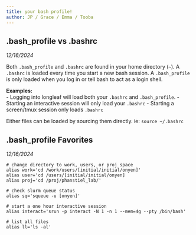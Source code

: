 ```yaml
---
title: your bash profile!
author: JP / Grace / Emma / Tooba
---
```


## .bash_profile vs .bashrc
*12/16/2024*

Both `.bash_profile` and `.bashrc` are found in your home directory (`~`). A `.bashrc` is loaded every time you start a new bash session. A `.bash_profile` is only loaded when you log in or tell bash to act as a login shell.

**Examples: **  
- Logging into longleaf will load both your `.bashrc` and `.bash_profile`.
- Starting an interactive session will only load your `.bashrc`
- Starting a screen/tmux session only loads `.bashrc`

Either files can be loaded by sourcing them directly. ie: `source ~/.bashrc`

## .bash_profile Favorites
*12/16/2024*

```
# change directory to work, users, or proj space
alias work='cd /work/users/[initial/initial/onyen]'
alias user='cd /users/[initial/initial/onyen]
alias proj='cd /proj/phanstiel_lab/'

# check slurm queue status
alias sq='squeue -u [onyen]'

# start a one hour interactive session
alias interact='srun -p interact -N 1 -n 1 --mem=4g --pty /bin/bash'

# list all files
alias ll='ls -al'
```